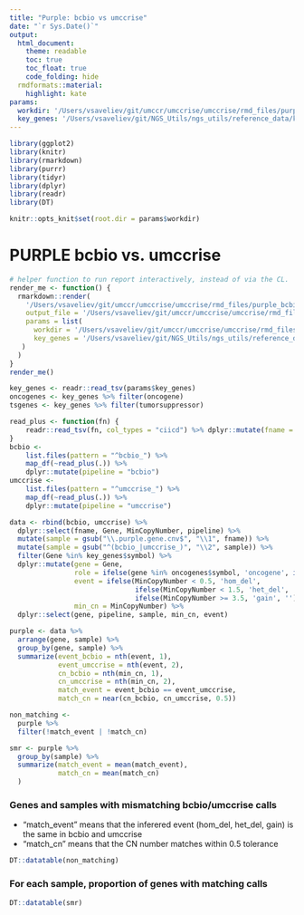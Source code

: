 ```yaml
---
title: "Purple: bcbio vs umccrise"
date: "`r Sys.Date()`"
output:
  html_document:
    theme: readable
    toc: true
    toc_float: true
    code_folding: hide
  rmdformats::material:
    highlight: kate
params:
  workdir: '/Users/vsaveliev/git/umccr/umccrise/umccrise/rmd_files/purple'
  key_genes: '/Users/vsaveliev/git/NGS_Utils/ngs_utils/reference_data/key_genes/umccr_cancer_genes.latest.tsv'
---
```


```r
library(ggplot2)
library(knitr)
library(rmarkdown)
library(purrr)
library(tidyr)
library(dplyr)
library(readr)
library(DT)
```

```r
knitr::opts_knit$set(root.dir = params$workdir)
```

# PURPLE bcbio vs. umccrise

```r
# helper function to run report interactively, instead of via the CL.
render_me <- function() {
  rmarkdown::render(
    '/Users/vsaveliev/git/umccr/umccrise/umccrise/rmd_files/purple_bcbio_umccrise.Rmd',
    output_file = '/Users/vsaveliev/git/umccr/umccrise/umccrise/rmd_files/purple_bcbio_umccrise.html',
    params = list(
      workdir = '/Users/vsaveliev/git/umccr/umccrise/umccrise/rmd_files/purple',
      key_genes = '/Users/vsaveliev/git/NGS_Utils/ngs_utils/reference_data/key_genes/umccr_cancer_genes.latest.tsv'
   )
  )
}
render_me()
```

```r
key_genes <- readr::read_tsv(params$key_genes)
oncogenes <- key_genes %>% filter(oncogene)
tsgenes <- key_genes %>% filter(tumorsuppressor)
```

```r
read_plus <- function(fn) {
    readr::read_tsv(fn, col_types = "ciicd") %>% dplyr::mutate(fname = fn)
}
bcbio <-
    list.files(pattern = "^bcbio_") %>% 
    map_df(~read_plus(.)) %>%
    dplyr::mutate(pipeline = "bcbio")
umccrise <- 
    list.files(pattern = "^umccrise_") %>% 
    map_df(~read_plus(.)) %>%
    dplyr::mutate(pipeline = "umccrise")
```

```r
data <- rbind(bcbio, umccrise) %>% 
  dplyr::select(fname, Gene, MinCopyNumber, pipeline) %>% 
  mutate(sample = gsub("\\.purple.gene.cnv$", "\\1", fname)) %>% 
  mutate(sample = gsub("^(bcbio_|umccrise_)", "\\2", sample)) %>% 
  filter(Gene %in% key_genes$symbol) %>%
  dplyr::mutate(gene = Gene,
                role = ifelse(gene %in% oncogenes$symbol, 'oncogene', ifelse(gene %in% tsgenes$symbol, 'tsgene', '')),
                event = ifelse(MinCopyNumber < 0.5, 'hom_del',
                               ifelse(MinCopyNumber < 1.5, 'het_del',
                               ifelse(MinCopyNumber >= 3.5, 'gain', ''))),
                min_cn = MinCopyNumber) %>%
  dplyr::select(gene, pipeline, sample, min_cn, event)

purple <- data %>% 
  arrange(gene, sample) %>%
  group_by(gene, sample) %>% 
  summarize(event_bcbio = nth(event, 1),
            event_umccrise = nth(event, 2),
            cn_bcbio = nth(min_cn, 1),
            cn_umccrise = nth(min_cn, 2),
            match_event = event_bcbio == event_umccrise,
            match_cn = near(cn_bcbio, cn_umccrise, 0.5))

non_matching <- 
  purple %>% 
  filter(!match_event | !match_cn)

smr <- purple %>% 
  group_by(sample) %>% 
  summarize(match_event = mean(match_event),
            match_cn = mean(match_cn)
  )
```

### Genes and samples with mismatching bcbio/umccrise calls

- "match_event" means that the inferered event (hom_del, het_del, gain) is the same in bcbio and umccrise
- "match_cn" means that the CN number matches within 0.5 tolerance

```r
DT::datatable(non_matching)
```

### For each sample, proportion of genes with matching calls

```r
DT::datatable(smr)
```







